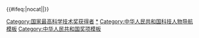 {{Navbox with columns 
| name  = 国家最高科学技术奖获得者
| title = [[国家最高科学技术奖]]获得者
| titlestyle = background: #d3d3d3;
| colwidth = 300px

| col1 = 2000 [[吴文俊]]、[[袁隆平]]<br />2005 [[叶笃正]]、[[吴孟超]]<br />2010 [[师昌绪]]、[[王振义 (医学家)|王振义]]<br />2015 ''從缺''<br />2020 [[顾诵芬]]、[[王大中 (1935年)|王大中]]
| col2 = 2001 [[王选|王　选]]、[[黄昆|黄　昆]]<br />2006 [[李振声 (小麦遗传育种学家)|李振声]]<br />2011 [[谢家麟]]、[[吳良鏞]]<br />2016 [[赵忠贤]]、[[屠呦呦]]
| col3 = 2002 [[金怡濂]]<br />2007 [[闵恩泽]]、[[吴征镒]]<br />2012 [[郑哲敏]]、[[王小谟]]<br />2017 [[王泽山]]、[[侯云德]]
| col4 = 2003 [[刘东生 (1917年)|刘东生]]、[[王永志]]<br />2008 [[王忠诚]]、[[徐光宪]]<br />2013 [[张存浩]]、[[程开甲]]<br />2018 [[刘永坦]]、[[钱七虎]]
| col5 = 2004 ''從缺''<br />2009 [[谷超豪]]、[[孙家栋]]<br />2014 [[于敏|-{于}-　敏]]<br />2019 [[黄旭华]]、[[曾庆存]]
| col6 =

| belowstyle = background: #BFD7FF; text-align: center; 
}}{{#ifeq:{{{1}}}|nocat||[[Category:国家最高科学技术奖获得者]]}}<noinclude>
[[Category:国家最高科学技术奖获得者|*]]
[[Category:中华人民共和国科技人物导航模板]]
[[Category:中华人民共和国奖项模板]]
</noinclude>
